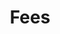 ---
title: Fees
index: true
description: Provide estimates, rates, and approximate calculations for transaction costs.
---